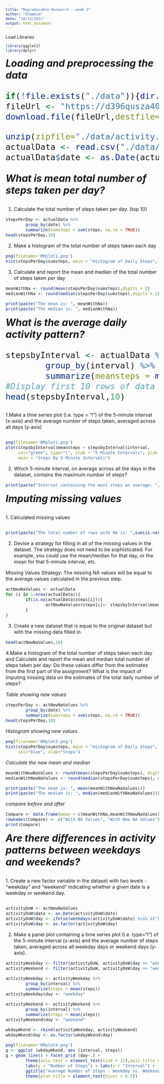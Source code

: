 ---
title: "Reproducable Research - week 2"
author: "Shammim"
date: "18/12/2021"
output: html_document
---
Load Libraries
```{r}
library(ggplot2)
library(dplyr)
```


***<font size="6"> Loading and preprocessing the data*** 

```{r}
if(!file.exists("./data")){dir.create("./data")}
fileUrl <- "https://d396qusza40orc.cloudfront.net/repdata%2Fdata%2Factivity.zip"
download.file(fileUrl,destfile="./data/activity.zip")

unzip(zipfile="./data/activity.zip",exdir="./data")
actualData <- read.csv("./data/activity.csv")
actualData$date <- as.Date(actualData$date)
```


***<font size="6">What is mean total number of steps taken per day? <font size="3">***

1. Calculate the total number of steps taken per day. (top 10)


```{r,echo=TRUE}
stepsPerDay <- actualData %>%
        group_by(date) %>%
        summarize(sumsteps = sum(steps, na.rm = TRUE)) 
head(stepsPerDay,10)
```


2. Make a histogram of the total number of steps taken each day


```{r,echo=TRUE}
png(filename='RRplot1.png')
hist(stepsPerDay$sumsteps, main = "Histogram of Daily Steps", col="red", xlab="Steps", ylim = c(0,40))
```


3. Calculate and report the mean and median of the total number of steps taken per day


```{r,echo=TRUE}
meanWithNa <- round(mean(stepsPerDay$sumsteps),digits = 2)
medianWithNa <- round(median(stepsPerDay$sumsteps),digits = 2)

print(paste("The mean is: ", meanWithNa))
print(paste("The median is: ", medianWithNa))
```


***<font size="6">What is the average daily activity pattern?***


```{r,echo=TRUE}
stepsbyInterval <- actualData %>%
        group_by(interval) %>%
        summarize(meansteps = mean(steps, na.rm = TRUE)) 
#Display first 10 rows of data
head(stepsbyInterval,10)
```



<font size="3"> 1.Make a time series plot (i.e. \color{red}{\verb|type = "l"|}type = "l") of the 5-minute interval (x-axis) and the average number of steps taken, averaged across all days (y-axis)

```{r,echo=TRUE}
png(filename='RRplot2.png')
plot(stepsbyInterval$meansteps ~ stepsbyInterval$interval,
     col="green", type="l", xlab = "5 Minute Intervals", ylab = "Average Number of Steps",
     main = "Steps By 5 Minute Intervals")
```


2. Which 5-minute interval, on average across all the days in the dataset, contains the maximum number of steps?

```{r,echo=TRUE}
print(paste("Interval containing the most steps on average: ",stepsbyInterval$interval[which.max(stepsbyInterval$meansteps)]))
```


***<font size="6">Imputing missing values***


<font size="3">1. Calculated missing values

```{r,echo=TRUE}
print(paste("The total number of rows with NA is: ",sum(is.na(actualData$steps))))
```


2. Devise a strategy for filling in all of the missing values in the dataset. The strategy does not need to be sophisticated. For example, you could use the mean/median for that day, or the mean for that 5-minute interval, etc.

Missing Values Strategy: The missing NA values will be equal to the average values calculated in the previous step.

```{r,echo=TRUE}
actNewNaValues <- actualData  
for (i in 1:nrow(actualData)){
        if(is.na(actualData$steps[i])){
                actNewNaValues$steps[i]<- stepsbyInterval$meansteps[actNewNaValues$interval[i] == stepsbyInterval$interval]
        }
}
```


3. Create a new dataset that is equal to the original dataset but with the missing data filled in.

```{r,echo=TRUE}
head(actNewNaValues,10)
```

4.Make a histogram of the total number of steps taken each day and Calculate and report the mean and median total number of steps taken per day. Do these values differ from the estimates from the first part of the assignment? What is the impact of imputing missing data on the estimates of the total daily number of steps?

*Table showing new values*

```{r,echo=TRUE}
stepsPerDay <- actNewNaValues %>%
        group_by(date) %>%
        summarize(sumsteps = sum(steps, na.rm = TRUE)) 
head(stepsPerDay,10)
```

*Histogram showing new values*

```{r,echo=TRUE}
png(filename='RRplot3.png')
hist(stepsPerDay$sumsteps, main = "Histogram of Daily Steps", 
     col="blue", xlab="Steps")
```

*Calculate the new mean and median*

```{r,echo=TRUE}
meanWithNewNaValues <- round(mean(stepsPerDay$sumsteps), digits = 2)
medianWithNewNaValues <- round(median(stepsPerDay$sumsteps), digits = 2)

print(paste("The mean is: ", mean(meanWithNewNaValues)))
print(paste("The median is: ", median(medianWithNewNaValues)))
```

*compare before and after*

```{r,echo=TRUE}
Compare <- data.frame(mean = c(meanWithNa,meanWithNewNaValues),median = c(medianWithNa, medianWithNewNaValues))
rownames(Compare) <- c("With NA Values", "With New NA Values")
print(Compare)
```


***<font size="6">Are there differences in activity patterns between weekdays and weekends?***

<font size="3">1. Create a new factor variable in the dataset with two levels - “weekday” and “weekend” indicating whether a given date is a weekday or weekend day.

```{r,echo=TRUE}
activityDoW <- actNewNaValues
activityDoW$date <- as.Date(activityDoW$date)
activityDoW$day <- ifelse(weekdays(activityDoW$date) %in% c("Saturday", "Sunday"), "weekend", "weekday")
activityDoW$day <- as.factor(activityDoW$day)
```

2. Make a panel plot containing a time series plot (i.e. type=“l”) of the 5-minute interval (x-axis) and the average number of steps taken, averaged across all weekday days or weekend days (y-axis).

```{r,echo=TRUE}
activityWeekday <- filter(activityDoW, activityDoW$day == "weekday")
activityWeekend <- filter(activityDoW, activityDoW$day == "weekend")

activityWeekday <- activityWeekday %>%
        group_by(interval) %>%
        summarize(steps = mean(steps)) 
activityWeekday$day <- "weekday"

activityWeekend <- activityWeekend %>%
        group_by(interval) %>%
        summarize(steps = mean(steps)) 
activityWeekend$day <- "weekend"

wkdayWkend <- rbind(activityWeekday, activityWeekend)
wkdayWkend$day <- as.factor(wkdayWkend$day)

png(filename='RRplot4.png')
g <- ggplot (wkdayWkend, aes (interval, steps))
g + geom_line() + facet_grid (day~.) + 
        theme(axis.text = element_text(size = 12),axis.title = element_text(size = 14)) + 
        labs(y = "Number of Steps") + labs(x = "Interval") + 
        ggtitle("Average Number of Steps - Weekday vs. Weekend") + 
        theme(plot.title = element_text(hjust = 0.5))

```
